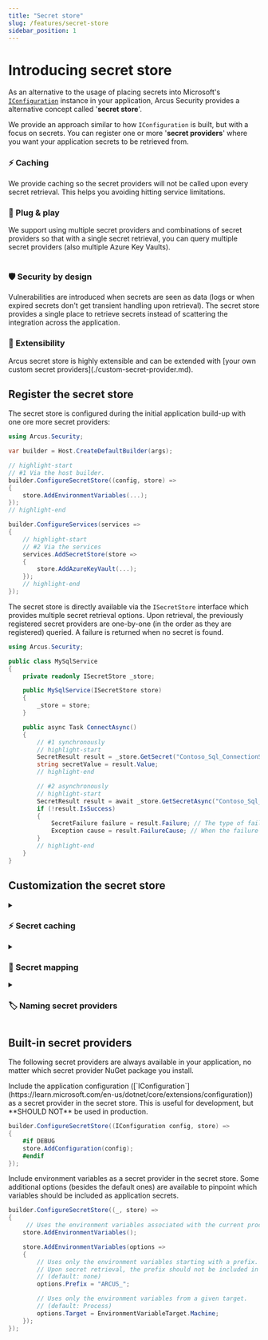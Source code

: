 ```yaml
---
title: "Secret store"
slug: /features/secret-store
sidebar_position: 1
---
```



# Introducing secret store
As an alternative to the usage of placing secrets into Microsoft's [`IConfiguration`](https://learn.microsoft.com/en-us/dotnet/core/extensions/configuration) instance in your application, Arcus Security provides a alternative concept called '**secret store**'.

We provide an approach similar to how `IConfiguration` is built, but with a focus on secrets. You can register one or more '**secret providers**' where you want your application secrets to be retrieved from. 

<div className="row">
<div className="col col--6">
  <Card shadow='tl'>
      <CardHeader>
        <h3>⚡ Caching</h3>
      </CardHeader>
      <CardBody>
       We provide caching so the secret providers will not be called upon every secret retrieval. This helps you avoiding hitting service limitations.
      </CardBody>
  </Card>
</div>

<div className="col col--6">
  <Card shadow='tl'>
      <CardHeader>
        <h3>🔌 Plug & play</h3>
      </CardHeader>
      <CardBody>
        We support using multiple secret providers and combinations of secret providers so that with a single secret retrieval, you can query multiple secret providers (also multiple Azure Key Vaults).
      </CardBody>
  </Card>
</div>
</div>
<br/>
<div className="row">
  <div className="col col--6">
    <Card shadow='tl'>
      <CardHeader>
        <h3>🛡️ Security by design</h3>
      </CardHeader>
      <CardBody>
        Vulnerabilities are introduced when secrets are seen as data (logs or when expired secrets don't get transient handling upon retrieval).
        The secret store provides a single place to retrieve secrets instead of scattering the integration across the application. 
    </CardBody>
  </Card>
  </div>
  <div className="col col--6">
    <Card shadow='tl'>
      <CardHeader>
        <h3>🧩 Extensibility</h3>
      </CardHeader>
      <CardBody>
        Arcus secret store is highly extensible and can be extended with [your own custom secret providers](./custom-secret-provider.md).
    </CardBody>
  </Card>
  </div>
</div>

## Register the secret store
The secret store is configured during the initial application build-up with one ore more secret providers:

```csharp
using Arcus.Security;

var builder = Host.CreateDefaultBuilder(args);

// highlight-start
// #1 Via the host builder.
builder.ConfigureSecretStore((config, store) =>
{
    store.AddEnvironmentVariables(...);
});
// highlight-end

builder.ConfigureServices(services =>
{
    // highlight-start
    // #2 Via the services
    services.AddSecretStore(store =>
    {
        store.AddAzureKeyVault(...);
    });
    // highlight-end
});
```

The secret store is directly available via the `ISecretStore` interface which provides multiple secret retrieval options. Upon retrieval, the previously registered secret providers are one-by-one (in the order as they are registered) queried. A failure is returned when no secret is found.

```csharp
using Arcus.Security;

public class MySqlService
{
    private readonly ISecretStore _store;

    public MySqlService(ISecretStore store)
    {
        _store = store;
    }

    public async Task ConnectAsync()
    {
        // #1 synchronously
        // highlight-start
        SecretResult result = _store.GetSecret("Contoso_Sql_ConnectionString");
        string secretValue = result.Value;
        // highlight-end

        // #2 asynchronously
        // highlight-start
        SecretResult result = await _store.GetSecretAsync("Contoso_Sql_ConnectionString");
        if (!result.IsSuccess)
        {
            SecretFailure failure = result.Failure; // The type of failure that occurred.
            Exception cause = result.FailureCause; // When the failure was caused by an exception.
        }
        // highlight-end
    }
}
```

## Customization the secret store
<details>
<summary><h3 style={{ margin:0 }}>⚡ Secret caching</h3></summary>

To limit possible throttling during external secrets retrieval, the secret store can be customized to cache secrets for a period of time.

```csharp
builder.ConfigureServices(services =>
{
    services.AddSecretStore(store =>
    {
        store.UseCaching(TimeSpan.FromMinutes(1));
    })
});
```

All secrets are cached by default, but this can be ignored on a by-secret basis.
```csharp
using Arcus.Security;

ISecretStore store = ...
SecretResult result = store.GetSecret("Contoso_Sql_ConnectionString", options => 
{
    options.UseCache = false;
});
```

Invalidating cached secrets when secrets are externally rotated also happens on the secret store itself.
```csharp
using Arcus.Security;

ISecretStore store = ...
await store.Cache.InvalidateSecretAsync("Contoso_Sql_ConnectionString");
```
</details>

<details>
<summary><h3 style={{ margin:0 }}>🔄 Secret mapping</h3></summary>

In some cases, you want the application secret name to be something different than the actual name that gets stored externally. Environment variables, for example might be always upper case, but this knowledge might not be something that you want to expose directly to your application -- especially if you want to override certain secrets during development.

All available secret secret providers can be given a custom secret name mapping upon registration. This mapping happens just before actually retrieving the secret (and independently from secret caching).

```csharp
builder.ConfigureServices(services =>
{
    services.AddSecretStore(store =>
    {
        store.AddEnvironmentVariables(..., options =>
        {
            options.MapSecretName((string name) => name.ToUpper());
        });
    })
});
```
</details>

<details>
<summary><h3 style={{ margin:0 }}>🏷️ Naming secret providers</h3></summary>

All available secret providers can be given a custom name upon registration to identify themselves.

```csharp
builder.ConfigureServices(services =>
{
    services.AddAzureKeyVault(..., options =>
    {
        options.ProviderName = "AdminSecrets";
    });
});
```

This name can later be used to retrieve back a secret provider in the secret store. This can be useful when you want to run a specific action that is only available on a single secret provider (ex. secret versions).

```csharp
using Arcus.Security;

ISecretStore store = ...
var provider = store.GetProvider<KeyVaultSecretProvider>("AdminSecrets");
```

:::tip[grouping secret providers]
Multiple secret providers can be registered with the same name. Upon retrieval, the matching secret providers are returned as a 'subset'.
```csharp
using Arcus.Security;

ISecretProvider provider = store.GetProvider("AdminSecrets");
```
:::
</details>

## Built-in secret providers
The following secret providers are always available in your application, no matter which secret provider NuGet package you install.

<Tabs groupId="built-in">
<TabItem value="app-config" label="App configuration">
Include the application configuration ([`IConfiguration`](https://learn.microsoft.com/en-us/dotnet/core/extensions/configuration)) as a secret provider in the secret store. This is useful for development, but **SHOULD NOT** be used in production.

```csharp
builder.ConfigureSecretStore((IConfiguration config, store) =>
{
    #if DEBUG
    store.AddConfiguration(config);
    #endif
});
```

</TabItem>
<TabItem value="env-vars" label="Environment variables">
Include environment variables as a secret provider in the secret store. Some additional options (besides the default ones) are available to pinpoint which variables should be included as application secrets.

```csharp
builder.ConfigureSecretStore((_, store) =>
{
     // Uses the environment variables associated with the current process.
    store.AddEnvironmentVariables();

    store.AddEnvironmentVariables(options =>
    {
        // Uses only the environment variables starting with a prefix.
        // Upon secret retrieval, the prefix should not be included in the secret name.
        // (default: none)
        options.Prefix = "ARCUS_";

        // Uses only the environment variables from a given target.
        // (default: Process)
        options.Target = EnvironmentVariableTarget.Machine;
    });
});
```
</TabItem>
</Tabs>